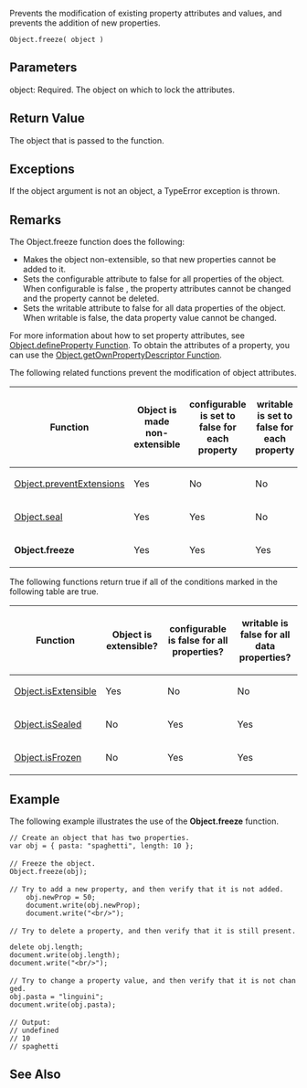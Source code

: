Prevents the modification of existing property attributes and values, and prevents the addition of new properties.

 Object.freeze( object )

==Parameters==
; object: Required. The object on which to lock the attributes.

==Return Value==
The object that is passed to the function.


==Exceptions==
If the object argument is not an object, a TypeError exception is thrown.


==Remarks==
The Object.freeze function does the following:

* Makes the object non-extensible, so that new properties cannot be added to it.
* Sets the configurable attribute to false for all properties of the object. When configurable is false , the property attributes cannot be changed and the property cannot be deleted.
* Sets the writable attribute to false for all data properties of the object. When writable is false, the data property value cannot be changed.
For more information about how to set property attributes, see [[javascript/Object/Object.defineProperty|Object.defineProperty Function]]. To obtain the attributes of a property, you can use the [[javascript/Object/Object.getOwnPropertyDescriptor Function|Object.getOwnPropertyDescriptor Function]].

The following related functions prevent the modification of object attributes.

{| class='wikitable'
|-
! Function
! Object is made non-extensible
! configurable is set to false for each property
! writable is set to false for each property
|-
| [[javascript/Object/Object.preventExtensions|Object.preventExtensions]]
| Yes
| No
| No
|-
| [[javascript/Object/Object.seal|Object.seal]]
| Yes
| Yes
| No
|-
| '''Object.freeze'''
| Yes
| Yes
| Yes
|}
The following functions return true if all of the conditions marked in the following table are true.

{| class='wikitable'
|-
! Function
! Object is extensible?
! configurable is false for all properties?
! writable is false for all data properties?
|-
| [[javascript/Object/Object.isExtensible|Object.isExtensible]]
| Yes
| No
| No
|-
| [[javascript/Object/Object.isSealed|Object.isSealed]]
| No
| Yes
| Yes
|-
| [[javascript/Object/Object.isFrozen|Object.isFrozen]]
| No
| Yes
| Yes
|}

==Example==
The following example illustrates the use of the '''Object.freeze''' function.

 // Create an object that has two properties.
 var obj = { pasta: "spaghetti", length: 10 };
 
 // Freeze the object.
 Object.freeze(obj);
 
 // Try to add a new property, and then verify that it is not added. 
     obj.newProp = 50;
     document.write(obj.newProp);
     document.write("&lt;br/&gt;");
 
 // Try to delete a property, and then verify that it is still present. 
 delete obj.length;
 document.write(obj.length);
 document.write("&lt;br/&gt;");
 
 // Try to change a property value, and then verify that it is not changed. 
 obj.pasta = "linguini";
 document.write(obj.pasta);
 
 // Output:
 // undefined
 // 10
 // spaghetti

==See Also==

              

              

              

              

              
